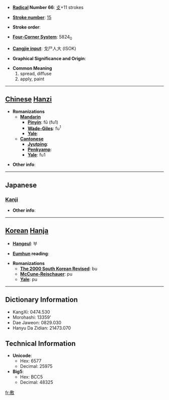 * '''[[Wiktionary:Chinese radical index| Radical]] Number 66''': [[Wiktionary:Chinese radical index 攴|攴]]+11 strokes

* '''[[Wiktionary:Chinese total strokes index|Stroke number]]''': [[Wiktionary:Chinese total strokes index 15|15]]

* '''Stroke order''': 

* '''[[Wiktionary:Chinese four corner index|Four-Corner System]]''': 5824<sub>0</sub>

* '''[[Wiktionary:Chinese Cangjie index|Cangjie input]]''': 戈尸人大 (ISOK)

* '''Graphical Significance and Origin''': 

* '''Common Meaning'''
*#spread, diffuse
*# apply, paint


----

== [[Chinese]] [[Hanzi]] ==

* '''Romanizations'''
** '''[[Mandarin]]'''
*** '''[[Pinyin]]''': fū (fu1)
*** '''[[Wade-Giles]]''': fu<sup>1</sup>
*** '''[[Yale]]''': 
** '''[[Cantonese]]'''
*** '''[[Jyutping]]''':
*** '''[[Penkyamp]]''': 
*** '''[[Yale]]''': fu1

* '''Other info''': 

----

==Japanese==
===[[Kanji]]===
{{kanji|on readings=[[ふ]] (fu)
|kun readings=[[しく]] (shiku), [[しき]] (shiki)
}}

* '''Other info''':  

----

== [[Korean]] [[Hanja]] ==

* '''[[Hangeul]]''': 부

* '''[[Eumhun]] reading''': 

* '''Romanizations'''
** '''[[The 2000 South Korean Revised Romanization|The 2000 South Korean Revised]]''': bu
** '''[[McCune-Reischauer]]''': pu
** '''[[Yale]]''': pu

----

== Dictionary Information ==

* KangXi: 0474.530
* Morohashi: 13359'
* Dae Jaweon: 0829.030
* Hanyu Da Zidian: 21473.070

== Technical Information ==

* '''Unicode''':
** Hex: 6577
** Decimal: 25975
* '''Big5''':
** Hex: BCC5
** Decimal: 48325

[[fr:敷]]